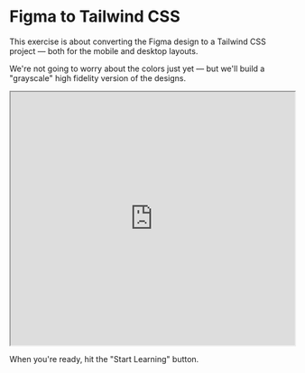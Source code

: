 # Figma to Tailwind CSS

This exercise is about converting the Figma design to a Tailwind CSS project — both for the mobile and desktop layouts.

We're not going to worry about the colors just yet — but we'll build a "grayscale" high fidelity version of the designs.

<iframe
	width="100%"
	height="450"
	src="https://www.figma.com/embed?embed_host=share&url=https%3A%2F%2Fwww.figma.com%2Fdesign%2FutWvEdksWPfgkx2MsExQu5%2FColor-Tokens%3Fm%3Ddev%26node-id%3D0-1"
	allowfullscreen
></iframe>

When you're ready, hit the "Start Learning" button.
